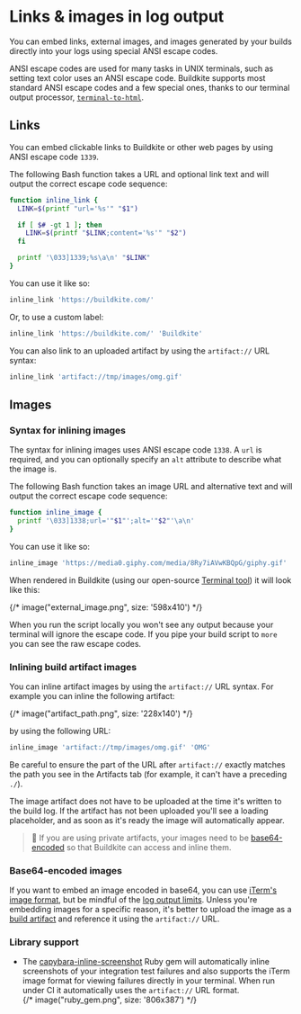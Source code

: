 # Links & images in log output

You can embed links, external images, and images generated by your builds directly into your logs using special ANSI escape codes.

ANSI escape codes are used for many tasks in UNIX terminals, such as setting text color uses an ANSI escape code. Buildkite supports most standard ANSI escape codes and a few special ones, thanks to our terminal output processor, [`terminal-to-html`](https://github.com/buildkite/terminal-to-html).

## Links

You can embed clickable links to Buildkite or other web pages by using ANSI escape code `1339`.

The following Bash function takes a URL and optional link text and will output the correct escape code sequence:

```bash
function inline_link {
  LINK=$(printf "url='%s'" "$1")

  if [ $# -gt 1 ]; then
    LINK=$(printf "$LINK;content='%s'" "$2")
  fi

  printf '\033]1339;%s\a\n' "$LINK"
}
```

You can use it like so:

```bash
inline_link 'https://buildkite.com/'
```

Or, to use a custom label:

```bash
inline_link 'https://buildkite.com/' 'Buildkite'
```

You can also link to an uploaded artifact by using the `artifact://` URL syntax:

```bash
inline_link 'artifact://tmp/images/omg.gif'
```

## Images

### Syntax for inlining images

The syntax for inlining images uses ANSI escape code `1338`. A `url` is required, and you can optionally specify an `alt` attribute to describe what the image is.

The following Bash function takes an image URL and alternative text and will output the correct escape code sequence:

```bash
function inline_image {
  printf '\033]1338;url='"$1"';alt='"$2"'\a\n'
}
```

You can use it like so:

```bash
inline_image 'https://media0.giphy.com/media/8Ry7iAVwKBQpG/giphy.gif' 'Rainbows'
```

When rendered in Buildkite (using our open-source [Terminal tool](http://buildkite.github.io/terminal-to-html/)) it will look like this:

{/* image("external_image.png", size: '598x410') */}

When you run the script locally you won't see any output because your terminal will ignore the escape code. If you pipe your build script to `more` you can see the raw escape codes.

### Inlining build artifact images

You can inline artifact images by using the `artifact://` URL syntax. For example you can inline the following artifact:

{/* image("artifact_path.png", size: '228x140') */}

by using the following URL:

```bash
inline_image 'artifact://tmp/images/omg.gif' 'OMG'
```

Be careful to ensure the part of the URL after `artifact://` exactly matches the path you see in the Artifacts tab (for example, it can't have a preceding `./`).

The image artifact does not have to be uploaded at the time it's written to the build log. If the artifact has not been uploaded you'll see a loading placeholder, and as soon as it's ready the image will automatically appear.

> 📘
> If you are using private artifacts, your images need to be <a href="#images-base64-encoded-images">base64-encoded</a> so that Buildkite can access and inline them.

### Base64-encoded images

If you want to embed an image encoded in base64, you can use [iTerm's image format](http://iterm2.com/images.html#/section/home), but be mindful of the [log output limits](/docs/pipelines/managing-log-output#log-output-limits). Unless you're embedding images for a specific reason, it's better to upload the image as a [build artifact](/docs/pipelines/artifacts) and reference it using the `artifact://` URL.

### Library support

- The [capybara-inline-screenshot](https://github.com/buildkite/capybara-inline-screenshot) Ruby gem will automatically inline screenshots of your integration test failures and also supports the iTerm image format for viewing failures directly in your terminal. When run under CI it automatically uses the `artifact://` URL format.
  <br />
  {/* image("ruby_gem.png", size: '806x387') */}
